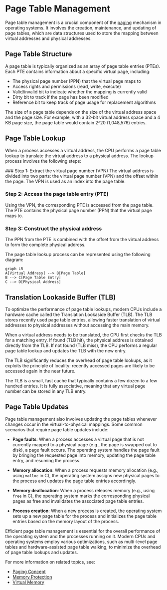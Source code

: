 
# Page Table Management

Page table management is a crucial component of the [paging](/memory-resources-and-paging/paging/paging-concept) mechanism in operating systems. It involves the creation, maintenance, and updating of page tables, which are data structures used to store the mapping between virtual addresses and physical addresses.

## Page Table Structure

A page table is typically organized as an array of page table entries (PTEs). Each PTE contains information about a specific virtual page, including:

- The physical page number (PPN) that the virtual page maps to
- Access rights and permissions (read, write, execute)
- Valid/invalid bit to indicate whether the mapping is currently valid
- Dirty bit to track if the page has been modified
- Reference bit to keep track of page usage for replacement algorithms

<Callout type="info">
The size of a page table depends on the size of the virtual address space and the page size. For example, with a 32-bit virtual address space and a 4 KB page size, the page table would contain 2^20 (1,048,576) entries.
</Callout>

## Page Table Lookup

When a process accesses a virtual address, the CPU performs a page table lookup to translate the virtual address to a physical address. The lookup process involves the following steps:

<Steps>
### Step 1: Extract the virtual page number (VPN)
The virtual address is divided into two parts: the virtual page number (VPN) and the offset within the page. The VPN is used as an index into the page table.

### Step 2: Access the page table entry (PTE)
Using the VPN, the corresponding PTE is accessed from the page table. The PTE contains the physical page number (PPN) that the virtual page maps to.

### Step 3: Construct the physical address
The PPN from the PTE is combined with the offset from the virtual address to form the complete physical address.
</Steps>

The page table lookup process can be represented using the following diagram:

```mermaid
graph LR
A[Virtual Address] --> B[Page Table]
B --> C[Page Table Entry]
C --> D[Physical Address]
```

## Translation Lookaside Buffer (TLB)

To optimize the performance of page table lookups, modern CPUs include a hardware cache called the Translation Lookaside Buffer (TLB). The TLB stores recently used page table entries, allowing faster translation of virtual addresses to physical addresses without accessing the main memory.

When a virtual address needs to be translated, the CPU first checks the TLB for a matching entry. If found (TLB hit), the physical address is obtained directly from the TLB. If not found (TLB miss), the CPU performs a regular page table lookup and updates the TLB with the new entry.

The TLB significantly reduces the overhead of page table lookups, as it exploits the principle of locality: recently accessed pages are likely to be accessed again in the near future.

<Callout type="info">
The TLB is a small, fast cache that typically contains a few dozen to a few hundred entries. It is fully associative, meaning that any virtual page number can be stored in any TLB entry.
</Callout>

## Page Table Updates

Page table management also involves updating the page tables whenever changes occur in the virtual-to-physical mappings. Some common scenarios that require page table updates include:

- **Page faults**: When a process accesses a virtual page that is not currently mapped to a physical page (e.g., the page is swapped out to disk), a page fault occurs. The operating system handles the page fault by bringing the requested page into memory, updating the page table entry, and resuming the process.

- **Memory allocation**: When a process requests memory allocation (e.g., using `malloc` in C), the operating system assigns new physical pages to the process and updates the page table entries accordingly.

- **Memory deallocation**: When a process releases memory (e.g., using `free` in C), the operating system marks the corresponding physical pages as free and invalidates the associated page table entries.

- **Process creation**: When a new process is created, the operating system sets up a new page table for the process and initializes the page table entries based on the memory layout of the process.

Efficient page table management is essential for the overall performance of the operating system and the processes running on it. Modern CPUs and operating systems employ various optimizations, such as multi-level page tables and hardware-assisted page table walking, to minimize the overhead of page table lookups and updates.

For more information on related topics, see:
- [Paging Concept](/memory-resources-and-paging/paging/paging-concept)
- [Memory Protection](/memory-protection-and-page-tables/memory-protection)
- [Virtual Memory](/virtual-memory-and-object-oriented-design/virtual-memory)